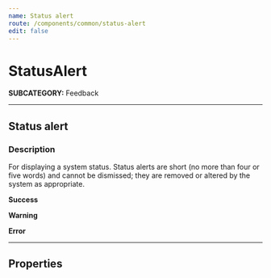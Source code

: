 ```yaml
---
name: Status alert
route: /components/common/status-alert
edit: false
---
```



# StatusAlert
**SUBCATEGORY:** Feedback

<hr />

## Status alert
### Description
For displaying a system status. Status alerts are short (no more than four or five words) and cannot be dismissed; they are removed or altered by the system as appropriate.

<Playground>
  <StatusAlert text='Status alert' />
</Playground>

**Success**

<Playground>
  <StatusAlert text='Status alert' variant='success' />
</Playground>

**Warning**

<Playground>
  <StatusAlert text='Status alert' variant='warning' />
</Playground>

**Error**

<Playground>
  <StatusAlert text='Status alert' variant='error' />
</Playground>

<hr />

## Properties
<Props of={StatusAlert} />
